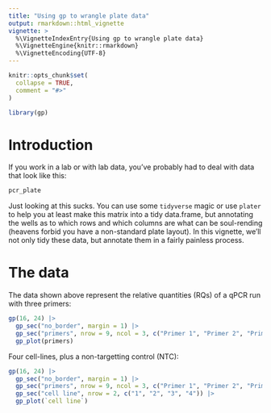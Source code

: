 ```yaml
---
title: "Using gp to wrangle plate data"
output: rmarkdown::html_vignette
vignette: >
  %\VignetteIndexEntry{Using gp to wrangle plate data}
  %\VignetteEngine{knitr::rmarkdown}
  %\VignetteEncoding{UTF-8}
---
```


```r
knitr::opts_chunk$set(
  collapse = TRUE,
  comment = "#>"
)
```

```r
library(gp)
```

# Introduction

If you work in a lab or with lab data, you've probably had to deal with data that look like this:

```r
pcr_plate
```

Just looking at this sucks. You can use some `tidyverse` magic or use `plater` to help you at least make this matrix into a tidy data.frame, but annotating the wells as to which rows and which columns are what can be soul-rending (heavens forbid you have a non-standard plate layout). In this vignette, we'll not only tidy these data, but annotate them in a fairly painless process.


# The data

The data shown above represent the relative quantities (RQs) of a qPCR run with three primers:

```r
gp(16, 24) |> 
  gp_sec("no_border", margin = 1) |> 
  gp_sec("primers", nrow = 9, ncol = 3, c("Primer 1", "Primer 2", "Primer 3")) |> 
  gp_plot(primers)

```

Four cell-lines, plus a non-targetting control (NTC):

```r
gp(16, 24) |> 
  gp_sec("no_border", margin = 1) |> 
  gp_sec("primers", nrow = 9, ncol = 3, c("Primer 1", "Primer 2", "Primer 3")) |> 
  gp_sec("cell line", nrow = 2, c("1", "2", "3", "4")) |> 
  gp_plot(`cell line`)
```

